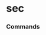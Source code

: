 # sec


### Commands
<ul className='grid grid-cols-1 md:grid-cols-2 lg:grid-cols-3 xl:grid-cols-4 gap-4 -ml-6'>
<ReferenceCard
    title="schema_files"
    description=""
    url="sec/schema_files"
    command
/><ReferenceCard
    title="sic_search"
    description=""
    url="sec/sic_search"
    command
/><ReferenceCard
    title="symbol_map"
    description=""
    url="sec/symbol_map"
    command
/><ReferenceCard
    title="institutions_search"
    description=""
    url="sec/institutions_search"
    command
/><ReferenceCard
    title="cik_map"
    description=""
    url="sec/cik_map"
    command
/><ReferenceCard
    title="rss_litigation"
    description=""
    url="sec/rss_litigation"
    command
/>
</ul>

